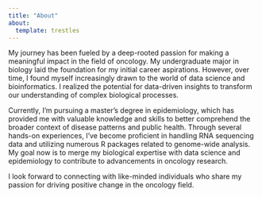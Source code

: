 ```yaml
---
title: "About"
about: 
  template: trestles
---
```


My journey has been fueled by a deep-rooted passion for making a meaningful impact in the field of oncology. My undergraduate major in biology laid the foundation for my initial career aspirations. However, over time, I found myself increasingly drawn to the world of data science and bioinformatics. I realized the potential for data-driven insights to transform our understanding of complex biological processes.

Currently, I'm pursuing a master's degree in epidemiology, which has provided me with valuable knowledge and skills to better comprehend the broader context of disease patterns and public health. Through several hands-on experiences, I've become proficient in handling RNA sequencing data and utilizing numerous R packages related to genome-wide analysis. My goal now is to merge my biological expertise with data science and epidemiology to contribute to advancements in oncology research.

I look forward to connecting with like-minded individuals who share my passion for driving positive change in the oncology field.
